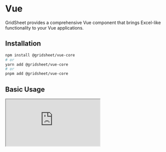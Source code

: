 # Vue

GridSheet provides a comprehensive Vue component that brings Excel-like functionality to your Vue applications.

## Installation

```bash
npm install @gridsheet/vue-core
# or
yarn add @gridsheet/vue-core
# or
pnpm add @gridsheet/vue-core
```

## Basic Usage

<iframe
  src="https://stackblitz.com/edit/gridsheet-vue-core-basic?embed=1&file=src%2FApp.vue"
  style={{ width: '100%', height: '500px', border: 'none' }}
/>

**Note:** This Vue implementation is a wrapped version of the Preact core, which means some advanced features may be limited. Additionally, while GridSheet supports custom renderers for arbitrary components, Vue components cannot be passed directly to GridSheet. For custom component rendering, you need to write the code in Preact and pass it to GridSheet.

## Next Steps
- You can find more examples in the [examples section](/examples/case1).